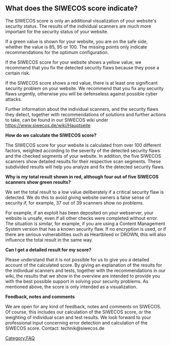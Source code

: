 == What does the SIWECOS score indicate? ==

The SIWECOS score is only an additional visualization of your website's security status. The results of the individual scanners are much more important for the security status of your website.

If a green value is shown for your website, you are on the safe side, whether the value is 85, 95 or 100. The missing points only indicate recommendations for the optimum configuration.

If the SIWECOS score for your website shows a yellow value, we recommend that you fix the detected security flaws because they pose a certain risk.

If the SIWECOS score shows a red value, there is at least one significant security problem on your website. We recommend that you fix any security flaws urgently, otherwise you will be defenseless against possible cyber attacks.

Further information about the individual scanners, and the security flaws they detect, together with recommendations of solutions and further actions to take, can be found in our SIWECOS wiki under https://www.siwecos.de/wiki/Hauptseite


'''How do we calculate the SIWECOS score?'''

The SIWECOS score for your website is calculated from over 100 different factors, weighted according to the severity of the detected security flaws and the checked segments of your website. In addition, the five SIWECOS scanners show detailed results for their respective scan segments.
These subdivided results will help you analyze and fix the detected security flaws.


'''Why is my total result shown in red, although four out of five SIWECOS scanners show green results?'''

We set the total result to a low value deliberately if a critical security flaw is detected. We do this to avoid giving website owners a false sense of security if, for example, 37 out of 39 scanners show no problems.

For example, if an exploit has been deposited on your webserver, your website is unsafe, even if all other checks were completed without error. The situation is similar, for example, if you are using a Content Management System version that has a known security flaw. If no encryption is used, or if there are serious vulnerabilities such as Heartbleed or DROWN, this will also influence the total result in the same way.


'''Can I get a detailed result for my score?'''

Please understand that it is not possible for us to give you a detailed account of the calculated score. By giving an explanation of the results for the individual scanners and tests, together with the recommendations in our wiki, the results that we show in the overview are intended to provide you with the best possible support in solving your security problems. As mentioned above, the score is only intended as a visualization.


'''Feedback, notes and comments'''

We are open for any kind of feedback, notes and comments on SIWECOS. Of course, this includes our calculation of the SIWECOS score, or the weighting of individual scan and test results.
We look forward to your professional input concerning error detection and calculation of the SIWECOS score. Contact: technik@siwecos.de

[[Category:FAQ]]